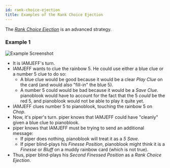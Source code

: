 ```yaml
---
id: rank-choice-ejection
title: Examples of the Rank Choice Ejection
---
```


The _[Rank Choice Ejection](../extras/ejections.mdx#the-rank-choice-ejection-with-a-number-2-or-a-number-5-rce)_ is an advanced strategy.

### Example 1

![Example Screenshot](/img/examples/rank-choice-ejection.png)

- It is IAMJEFF's turn.
- IAMJEFF wants to clue the rainbow 5. He could use either a blue clue or a number 5 clue to do so:
  - A blue clue would be good because it would be a clear _Play Clue_ on the card (and would also "fill-in" the blue 5).
  - A number 5 could would be bad because it would be a _Save Clue_. pianoblook would have to account for the fact that the 5 _could_ be the red 5, and pianoblook would not be able to play it quite yet.
- IAMJEFF clues number 5 to pianoblook, touching the rainbow 5 on _Chop_.
- Now, it's piper's turn. piper knows that IAMJEFF could have "cleanly" given a blue clue to pianoblook.
- piper knows that IAMJEFF must be trying to send an additional message:
  - If piper does nothing, pianoblook will treat it as a _5 Save_.
  - If piper blind-plays his _Finesse Position_, pianoblook might think it is a _Finesse_ or _Bluff_ on a muddy rainbow card (which is not true).
- Thus, piper blind-plays his _Second Finessed Position_ as a _Rank Choice Ejection_.
